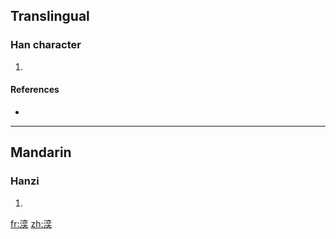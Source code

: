 ==Translingual==

===Han character===
{{Han char|rn=85|rad=水|as=09|sn=12|four=|canj=水卜金大 (EYCK), X水卜金大 (XEYCK)}}

# {{defn|Han|sort=水09}}

====References====
* {{Han ref|kx=0637.120|dkj=17843|dj=1044.100|hdz=31684.020|uh=6E59|ud=28249}}

----

==Mandarin==

===Hanzi===
{{cmn-hanzi|pin=[[yì]] ([[yi4]])|wg=i<sup>4</sup>}}

# {{defn|Mandarin|sort=水09}}

[[fr:湙]]
[[zh:湙]]